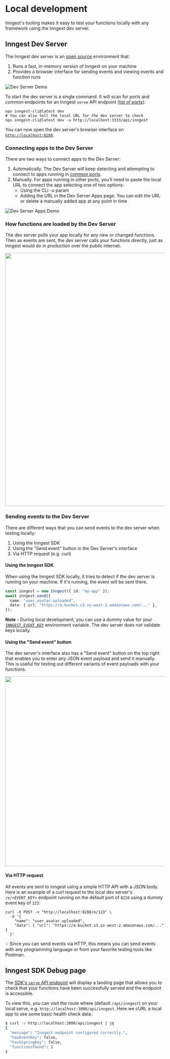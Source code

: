 # Local development

Inngest's tooling makes it easy to test your functions locally with any framework using the Inngest dev server.

## Inngest Dev Server

The Inngest dev server is an [open source](https://github.com/inngest/inngest) environment that:

1. Runs a fast, in-memory version of Inngest on your machine
2. Provides a browser interface for sending events and viewing events and function runs

![Dev Server Demo](/assets/docs/local-development/dev-server-demo.gif)

To start the dev server is a single command. It will scan for ports and common endpoints for an Inngest `serve` API endpoint ([list of ports](https://github.com/inngest/inngest/blob/ea67219e7e7c33451416249f98fd5ca48e99ba28/pkg/devserver/discovery.go#L15-L28)):

```shell
npx inngest-cli@latest dev
# You can also tell the local URL for the dev server to check
npx inngest-cli@latest dev -u http://localhost:3333/api/inngest
```

You can now open the dev server's browser interface on [`http://localhost:8288`](http://localhost:8288).

### Connecting apps to the Dev Server

There are two ways to connect apps to the Dev Server:

1. Automatically. The Dev Server will keep detecting and attempting to connect to apps running in [common ports](https://github.com/inngest/inngest/blob/ea67219e7e7c33451416249f98fd5ca48e99ba28/pkg/devserver/discovery.go#L15-L30).
2. Manually. For apps running in other ports, you’ll need to paste the local URL to connect the app selecting one of two options:
    - Using the CLI -u param
    - Adding the URL in the Dev Server Apps page. You can edit the URL or delete a manually added app at any point in time

![Dev Server Apps Demo](/assets/docs/local-development/dev-server-apps-demo.gif)

### How functions are loaded by the Dev Server

The dev server polls your app locally for any new or changed functions. Then as events are sent, the dev server calls your functions directly, just as Inngest would do in production over the public internet.

<img
  src="/assets/docs/local-development/dev-server-diagram-v2.png"
  width="800"
  height={800/1800*674}
  quality="95"
/>


### Sending events to the Dev Server

There are different ways that you can send events to the dev server when testing locally:

1. Using the Inngest SDK
2. Using the "Send event" button in the Dev Server's interface
3. Via HTTP request (e.g. curl)

#### Using the Inngest SDK

When using the Inngest SDK locally, it tries to detect if the dev server is running on your machine. If it's running, the event will be sent there.

```ts
const inngest = new Inngest({ id: "my-app" });
await inngest.send({
  name: "user.avatar.uploaded",
  data: { url: "https://a-bucket.s3.us-west-2.amazonaws.com/..." },
});
```

**Note** - During local development, you can use a dummy value for your [`INNGEST_EVENT_KEY`](/docs/sdk/environment-variables#inngest-event-key?ref=local-development) environment variable. The dev server does not validate keys locally.

#### Using the "Send event" button

The dev server's interface also has a "Send event" button on the top right that enables you to enter any JSON event payload and send it manually. This is useful for testing out different variants of event payloads with your functions.

<img
  src="/assets/docs/local-development/dev-server-send-event.png"
  width="600"
  height={600/2288*1310}
  className="max-w-2xl"
  quality="95"
/>

#### Via HTTP request

All events are sent to Inngest using a simple HTTP API with a JSON body. Here is an example of a curl request to the local dev server's `/e/<EVENT_KEY>` endpoint running on the default port of `8228` using a dummy event key of `123`:

```shell
curl -X POST -v "http://localhost:8288/e/123" \
  -d '{
    "name": "user.avatar.uploaded",
    "data": { "url": "https://a-bucket.s3.us-west-2.amazonaws.com/..." }
  }'
```

<Callout>
  💡 Since you can send events via HTTP, this means you can send events with any programming language or from your favorite testing tools like Postman.
</Callout>


## Inngest SDK Debug page

The [SDK's `serve` API endpoint](/docs/sdk/serve) will display a landing page that allows you to check that your functions have been successfully served and the endpoint is accessible.

To view this, you can visit the route where (default `/api/inngest`) on your local serve, e.g. `http://localhost:3000/api/inngest`. Here we cURL a local app to see some basic health check data.

```sh
$ curl -s http://localhost:3000/api/inngest | jq
{
  "message": "Inngest endpoint configured correctly.",
  "hasEventKey": false,
  "hasSigningKey": false,
  "functionsFound": 1
}
```
